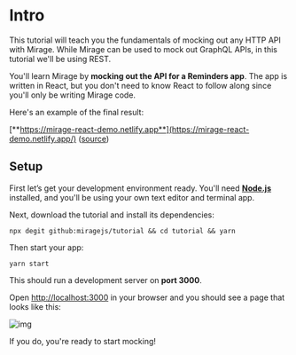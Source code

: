 # Intro

This tutorial will teach you the fundamentals of mocking out any HTTP API with Mirage.
While Mirage can be used to mock out GraphQL APIs, in this tutorial we'll be using REST.

You'll learn Mirage by **mocking out the API for a Reminders app**. The app is written in React, but you don't need to know React to follow along since you'll only be writing Mirage code.

Here's an example of the final result:

[**https://mirage-react-demo.netlify.app**](https://mirage-react-demo.netlify.app/) ([source](https://github.com/miragejs/react-demo))

## Setup

First let’s get your development environment ready. You'll need [**Node.js**](https://nodejs.org/en/) installed, and you'll be using your own text editor and terminal app.

Next, download the tutorial and install its dependencies:

```shell
npx degit github:miragejs/tutorial && cd tutorial && yarn
```

Then start your app:

```shell
yarn start
```

This should run a development server on **port 3000**.

Open [http://localhost:3000](http://localhost:3000) in your browser and you should see a page that looks like this:

![img](../../assets/images/tutorial/overview.png)

If you do, you're ready to start mocking!

